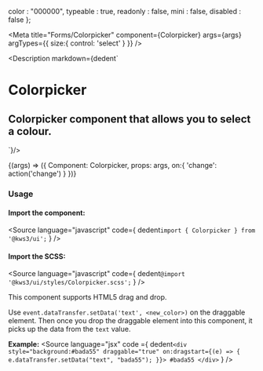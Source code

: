 
  color : "000000",
  typeable : true,
  readonly : false,
  mini : false,
  disabled : false
};


<Version />

<Meta
  title="Forms/Colorpicker"
  component={Colorpicker}
  args={args}
  argTypes={{
    size:{
      control: 'select'
    }
  }}
/>

<Description markdown={dedent`
# Colorpicker
## Colorpicker component that allows you to select a colour.
`}/>

<Canvas>
  <Story
  name="Colorpicker"
  args={args}
  >
  {(args) => ({
    Component: Colorpicker,
    props: args,
    on:{
      'change': action('change')
    }
  })}
  </Story>
</Canvas>

<ArgsTable story="Colorpicker" />

### Usage
#### Import the component:
<Source
  language="javascript"
  code={
    dedent`import { Colorpicker } from '@kws3/ui';`
  }
/>

#### Import the SCSS:
<Source
  language="javascript"
  code={
    dedent`@import '@kws3/ui/styles/Colorpicker.scss';`
  }
/>

<div class="notification is-info is-light">
  This component supports HTML5 drag and drop.

  Use `event.dataTransfer.setData('text', <new_color>)` on the draggable element.
  Then once you drop the draggable element into this component, it picks up the data from the `text` value.

  **Example:**
  <Source
    language="jsx"
    code ={
    dedent`<div
      style="background:#bada55"
      draggable="true"
      on:dragstart={(e) => {
        e.dataTransfer.setData("text", "bada55");
      }}>
      #bada55
    </div>`
  } />
</div>
